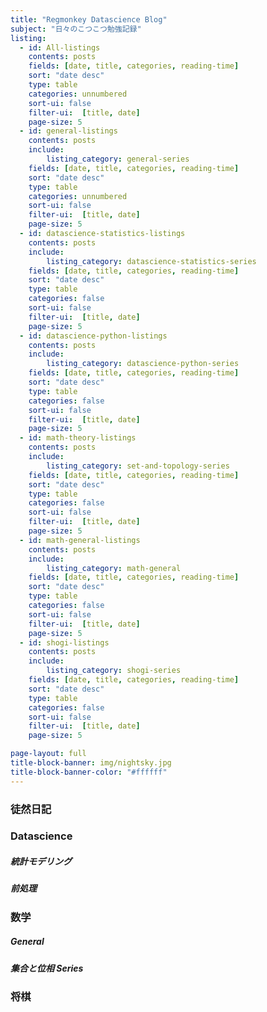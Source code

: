 ```yaml
---
title: "Regmonkey Datascience Blog"
subject: "日々のこつこつ勉強記録"
listing:
  - id: All-listings
    contents: posts
    fields: [date, title, categories, reading-time]
    sort: "date desc"
    type: table
    categories: unnumbered
    sort-ui: false
    filter-ui:  [title, date]
    page-size: 5
  - id: general-listings
    contents: posts
    include: 
        listing_category: general-series
    fields: [date, title, categories, reading-time]
    sort: "date desc"
    type: table
    categories: unnumbered
    sort-ui: false
    filter-ui:  [title, date]
    page-size: 5
  - id: datascience-statistics-listings
    contents: posts
    include: 
        listing_category: datascience-statistics-series
    fields: [date, title, categories, reading-time]
    sort: "date desc"
    type: table
    categories: false
    sort-ui: false
    filter-ui:  [title, date]
    page-size: 5
  - id: datascience-python-listings
    contents: posts
    include: 
        listing_category: datascience-python-series
    fields: [date, title, categories, reading-time]
    sort: "date desc"
    type: table
    categories: false
    sort-ui: false
    filter-ui:  [title, date]
    page-size: 5
  - id: math-theory-listings
    contents: posts
    include: 
        listing_category: set-and-topology-series
    fields: [date, title, categories, reading-time]
    sort: "date desc"
    type: table
    categories: false
    sort-ui: false
    filter-ui:  [title, date]
    page-size: 5
  - id: math-general-listings
    contents: posts
    include: 
        listing_category: math-general
    fields: [date, title, categories, reading-time]
    sort: "date desc"
    type: table
    categories: false
    sort-ui: false
    filter-ui:  [title, date]
    page-size: 5
  - id: shogi-listings
    contents: posts
    include: 
        listing_category: shogi-series
    fields: [date, title, categories, reading-time]
    sort: "date desc"
    type: table
    categories: false
    sort-ui: false
    filter-ui:  [title, date]
    page-size: 5

page-layout: full
title-block-banner: img/nightsky.jpg
title-block-banner-color: "#ffffff"
---
```


### 徒然日記

:::{#All-listings}
:::

:::{#general-listings}
:::


### Datascience
##### 統計モデリング

:::{#datascience-statistics-listings}
:::


##### 前処理

:::{#datascience-python-listings}
:::

### 数学

##### General

:::{#math-general-listings}
:::


##### 集合と位相 Series

:::{#math-theory-listings}
:::

### 将棋

:::{#shogi-listings}
:::
